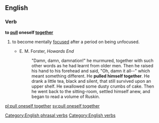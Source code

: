 ==English==

===Verb===
'''to [[pull]] oneself [[together]]'''

# {{idiom}} to become mentally [[focused]] after a period on being unfocused.
#* {{rfdate}} E. M. Forster, ''Howards End''
#*: "Damn, damn, damnation!" he murmured, together with such other words as he had learnt from older men. Then he raised his hand to his forehead and said, "Oh, damn it all--" which meant something different. He '''pulled himself together'''. He drank a little tea, black and silent, that still survived upon an upper shelf. He swallowed some dusty crumbs of cake. Then he went back to the sitting-room, settled himself anew, and began to read a volume of Ruskin.

[[Category:English phrasal verbs]]
[[Category:English verbs]]

[[pl:pull oneself together]]
[[sv:pull oneself together]]
